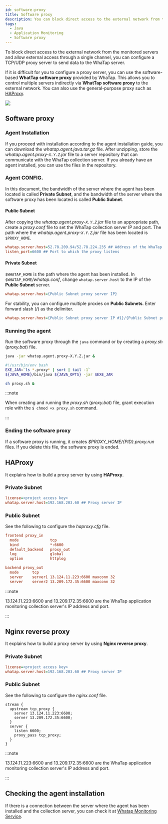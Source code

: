 ```yaml
---
id: software-proxy
title: Software proxy
description: You can block direct access to the external network from the monitored servers and allow external access through a single channel.
tags:
  - Java
  - Application Monitoring
  - Software proxy
---
```


To block direct access to the external network from the monitored servers and allow external access through a single channel, you can configure a TCP/UDP proxy server to send data to the WhaTap server.

If it is difficult for you to configure a proxy server, you can use the software-based **WhatTap software proxy** provided by WhaTap. 
This allows you to control multiple servers indirectly via **WhatTap software proxy** to the external network. You can also use the general-purpose proxy such as [HAProxy](https://www.haproxy.org).

![](/img/software-proxy.png)

## Software proxy

### Agent Installation

If you proceed with installation according to the agent installation guide, you can download the _whatap.agent.java.tar.gz_ file. After unzipping, store the _whatap.agent.proxy-`X.Y.Z`.jar_ file to a server repository that can communicate with the WhaTap collection server. If you already have an agent installed, you can use the files in the repository.

### Agent CONFIG.

In this document, the bandwidth of the server where the agent has been located is called **Private Subnet**, and the bandwidth of the server where the software proxy has been located is called **Public Subnet**.

#### Public Subnet

After copying the _whatap.agent.proxy-`X.Y.Z`.jar_ file to an appropriate path, create a _proxy.conf_ file to set the WhaTap collection server IP and port. The path where the _whatap.agent.proxy-`X.Y.Z`.jar_ file has been located is `$PROXY_HOME`.

```ini title='$PROXY_HOME/proxy.conf'
whatap.server.host=52.78.209.94/52.78.224.235 ## Address of the WhaTap application monitoring collection server
listen_port=6600 ## Port to which the proxy listens
```

#### Private Subnet

`$WHATAP_HOME` is the path where the agent has been installed. In `$WHATAP_HOME`_/whatap.conf_, change `whatap.server.host` to the IP of the **Public Subnet** server.

```ini title='$WHATAP_HOME/whatap.conf'
whatap.server.host={Public Subnet proxy server IP}
```

For stability, you can configure multiple proxies on **Public Subnets**. Enter forward slash (/) as the delimiter.

```ini title='$WHATAP_HOME/whatap.conf'
whatap.server.host={Public Subnet proxy server IP #1}/{Public Subnet proxy server IP #2} 
```

### Running the agent

Run the software proxy through the `java` command or by creating a _proxy.sh_ (_proxy.bat_) file.

```bash title='java command'
java -jar whatap.agent.proxy-X.Y.Z.jar &
```

```bash title='proxy.sh (Windows: proxy.bat)'
#!/usr/bin/env bash 
EXE_JAR=`ls *.proxy* | sort | tail -1` 
${JAVA_HOME}/bin/java ${JAVA_OPTS} -jar $EXE_JAR
```

```bash
sh proxy.sh &
```

:::note

When creating and running the _proxy.sh_ (_proxy.bat_) file, grant execution role with the `$ chmod +x proxy.sh` command.

:::

### Ending the software proxy

If a software proxy is running, it creates _$PROXY_HOME/{PID}.proxy.run_ files. If you delete this file, the software proxy is ended.

## HAProxy

It explains how to build a proxy server by using **HAProxy**.

### Private Subnet

```ini title='$WHATAP_HOME/whatap.conf'
license=<project access key>
whatap.server.host=192.168.203.60 ## Proxy server IP
```

### Public Subnet

See the following to configure the _haproxy.cfg_ file.

```ini title='/etc/haproxy/haproxy.cfg'
frontend proxy_in
  mode              tcp
  bind              *:6600
  default_backend   proxy_out
  log               global
  option            httplog

backend proxy_out
  mode      tcp
  server    server1 13.124.11.223:6600 maxconn 32 
  server    server2 13.209.172.35:6600 maxconn 32
```

:::note

13.124.11.223:6600 and 13.209.172.35:6600 are the WhaTap application monitoring collection server's IP address and port.

:::

## Nginx reverse proxy

It explains how to build a proxy server by using **Nginx reverse proxy**.

### Private Subnet

```ini title='$WHATAP_HOME/whatap.conf'
license=<project access key>
whatap.server.host=192.168.203.60 ## Proxy server IP
```

### Public Subnet

See the following to configure the _nginx.conf_ file.

```apacheconf title='/etc/nginx/nginx.conf'
stream {
  upstream tcp_proxy {
    server 13.124.11.223:6600;
    server 13.209.172.35:6600;
  }
  server {
    listen 6600;
    proxy_pass tcp_proxy;
  }
}
```

:::note

13.124.11.223:6600 and 13.209.172.35:6600 are the WhaTap application monitoring collection server's IP address and port.

:::

## Checking the agent installation

If there is a connection between the server where the agent has been installed and the collection server, you can check it at [Whatap Monitoring Service](https://service.whatap.io).

